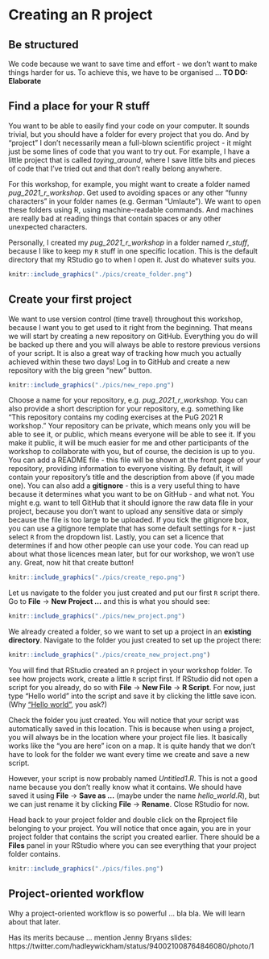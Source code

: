 
# Creating an R project

## Be structured

We code because we want to save time and effort - we don't want to make things harder for us.
To achieve this, we have to be organised ...
**TO DO: Elaborate**

## Find a place for your R stuff

You want to be able to easily find your code on your computer.
It sounds trivial, but you should have a folder for every project that you do.
And by "project" I don't necessarily mean a full-blown scientific project - it might just be some lines of code that you want to try out.
For example, I have a little project that is called *toying_around*, where I save little bits and pieces of code that I've tried out and that don't really belong anywhere.

For this workshop, for example, you might want to create a folder named *pug_2021_r_workshop*.
Get used to avoiding spaces or any other "funny characters" in your folder names (e.g. German "Umlaute").
We want to open these folders using R, using machine-readable commands.
And machines are really bad at reading things that contain spaces or any other unexpected characters.

Personally, I created my *pug_2021_r_workshop* in a folder named *r_stuff*, because I like to keep my `R` stuff in one specific location.
This is the default directory that my RStudio go to when I open it.
Just do whatever suits you.

```r
knitr::include_graphics("./pics/create_folder.png")
```

## Create your first project

We want to use version control (time travel) throughout this workshop, because I want you to get used to it right from the beginning.
That means we will start by creating a new repository on GitHub.
Everything you do will be backed up there and you will always be able to restore previous versions of your script.
It is also a great way of tracking how much you actually achieved within these two days!
Log in to GitHub and create a new repository with the big green "new" button.

```r
knitr::include_graphics("./pics/new_repo.png")
```

Choose a name for your repository, e.g. *pug_2021_r_workshop*.
You can also provide a short description for your repository, e.g. something like "This repository contains my coding exercises at the PuG 2021 R workshop."
Your repository can be private, which means only you will be able to see it, or public, which means everyone will be able to see it.
If you make it public, it will be much easier for me and other participants of the workshop to collaborate with you, but of course, the decision is up to you.
You can add a README file - this file will be shown at the front page of your repository, providing information to everyone visiting.
By default, it will contain your repository's title and the description from above (if you made one).
You can also add a **gitignore** - this is a very useful thing to have because it determines what you want to be on GitHub - and what not.
You might e.g. want to tell GitHub that it should ignore the raw data file in your project, because you don't want to upload any sensitive data or simply because the file is too large to be uploaded.
If you tick the gitignore box, you can use a gitignore template that has some default settings for `R` - just select `R` from the dropdown list.
Lastly, you can set a licence that determines if and how other people can use your code.
You can read up about what those licences mean later, but for our workshop, we won't use any.
Great, now hit that create button!

```r
knitr::include_graphics("./pics/create_repo.png")
```

Let us navigate to the folder you just created and put our first `R` script there.
Go to **File** $\to$ **New Project ...** and this is what you should see:

```r
knitr::include_graphics("./pics/new_project.png")
```

We already created a folder, so we want to set up a project in an **existing directory**.
Navigate to the folder you just created to set up the project there:

```r
knitr::include_graphics("./pics/create_new_project.png")
```

You will find that RStudio created an `R` project in your workshop folder.
To see how projects work, create a little `R` script first.
If RStudio did not open a script for you already, do so with **File** $\to$ **New File** $\to$ **R Script**.
For now, just type "Hello world" into the script and save it by clicking the little save icon.
(Why ["Hello world"](https://en.wikipedia.org/wiki/%22Hello,_World!%22_program), you ask?)

Check the folder you just created. You will notice that your script was automatically saved in this location.
This is because when using a project, you will always be in the location where your project file lies.
It basically works like the "you are here" icon on a map.
It is quite handy that we don't have to look for the folder we want every time we create and save a new script.

However, your script is now probably named *Untitled1.R*. This is not a good name because you don't really know what it contains.
We should have saved it using **File** $\to$ **Save as ...** (maybe under the name *hello_world.R*), but we can just rename it by clicking **File** $\to$ **Rename**.
Close RStudio for now.

Head back to your project folder and double click on the Rproject file belonging to your project.
You will notice that once again, you are in your project folder that contains the script you created earlier.
There should be a **Files** panel in your RStudio where you can see everything that your project folder contains.

```r
knitr::include_graphics("./pics/files.png")
```

## Project-oriented workflow

Why a project-oriented workflow is so powerful ... bla bla. We will learn about that later.

Has its merits because ... mention Jenny Bryans slides:
https://twitter.com/hadleywickham/status/940021008764846080/photo/1
